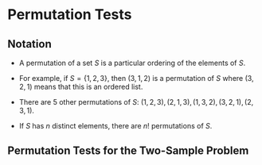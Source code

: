 # Permutation Tests {#permutation}

## Notation

* A permutation of a set $S$ is a particular ordering of the elements of $S$.

* For example, if $S = \{1,2,3\}$, then $(3,1,2)$ is a permutation of $S$ where 
$(3, 2, 1)$ means that this is an ordered list.

* There are $5$ other permutations of $S$: $(1,2,3), (2,1,3), (1,3,2), (3,2,1), (2, 3, 1)$. 

* If $S$ has $n$ distinct elements, there are $n!$ permutations of $S$. 

## Permutation Tests for the Two-Sample Problem